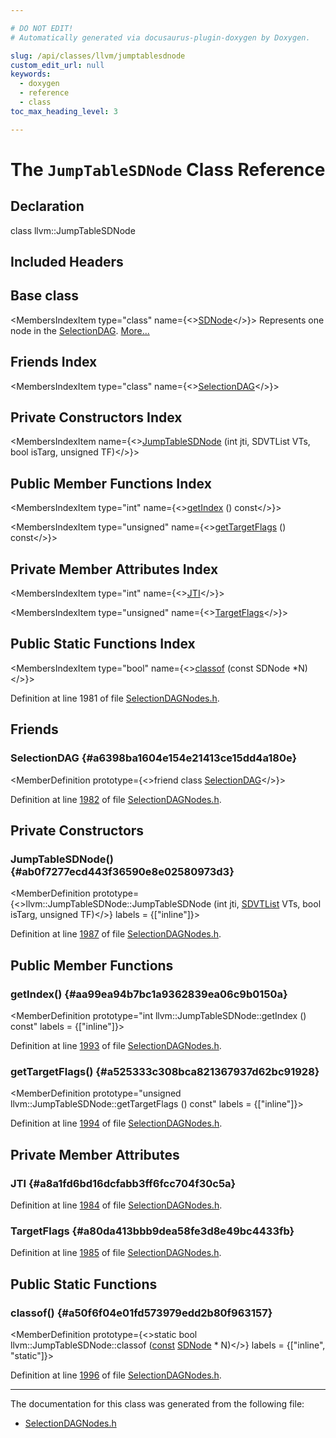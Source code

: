 ```yaml
---

# DO NOT EDIT!
# Automatically generated via docusaurus-plugin-doxygen by Doxygen.

slug: /api/classes/llvm/jumptablesdnode
custom_edit_url: null
keywords:
  - doxygen
  - reference
  - class
toc_max_heading_level: 3

---
```





# The `JumpTableSDNode` Class Reference

<DoxygenPage pluginConfig={pluginConfig}>



## Declaration

<CodeBlock>class llvm::JumpTableSDNode</CodeBlock>

## Included Headers

<IncludesList>
<IncludesListItem
  filePath="llvm/CodeGen/SelectionDAGNodes.h"
  permalink="/docs/api/files/include/include/llvm/include/llvm/codegen/selectiondagnodes-h"
  isLocal="true" />
</IncludesList>

## Base class

<MembersIndex>

<MembersIndexItem
  type="class"
  name={<><a href="/docs/api/classes/llvm/sdnode">SDNode</a></>}>
Represents one node in the <a href="/docs/api/classes/llvm/selectiondag">SelectionDAG</a>. <a href="/docs/api/classes/llvm/sdnode/#details">More...</a>
</MembersIndexItem>

</MembersIndex>

## Friends Index

<MembersIndex>

<MembersIndexItem
  type="class"
  name={<><a href="#a6398ba1604e154e21413ce15dd4a180e">SelectionDAG</a></>}>
</MembersIndexItem>

</MembersIndex>

## Private Constructors Index

<MembersIndex>

<MembersIndexItem
  name={<><a href="#ab0f7277ecd443f36590e8e02580973d3">JumpTableSDNode</a> (int jti, SDVTList VTs, bool isTarg, unsigned TF)</>}>
</MembersIndexItem>

</MembersIndex>

## Public Member Functions Index

<MembersIndex>

<MembersIndexItem
  type="int"
  name={<><a href="#aa99ea94b7bc1a9362839ea06c9b0150a">getIndex</a> () const</>}>
</MembersIndexItem>

<MembersIndexItem
  type="unsigned"
  name={<><a href="#a525333c308bca821367937d62bc91928">getTargetFlags</a> () const</>}>
</MembersIndexItem>

</MembersIndex>

## Private Member Attributes Index

<MembersIndex>

<MembersIndexItem
  type="int"
  name={<><a href="#a8a1fd6bd16dcfabb3ff6fcc704f30c5a">JTI</a></>}>
</MembersIndexItem>

<MembersIndexItem
  type="unsigned"
  name={<><a href="#a80da413bbb9dea58fe3d8e49bc4433fb">TargetFlags</a></>}>
</MembersIndexItem>

</MembersIndex>

## Public Static Functions Index

<MembersIndex>

<MembersIndexItem
  type="bool"
  name={<><a href="#a50f6f04e01fd573979edd2b80f963157">classof</a> (const SDNode &#42;N)</>}>
</MembersIndexItem>

</MembersIndex>


Definition at line 1981 of file <a href="/docs/api/files/include/include/llvm/include/llvm/codegen/selectiondagnodes-h">SelectionDAGNodes.h</a>.

<SectionDefinition>

## Friends

### SelectionDAG {#a6398ba1604e154e21413ce15dd4a180e}

<MemberDefinition
  prototype={<>friend class <a href="/docs/api/classes/llvm/selectiondag">SelectionDAG</a></>}>

Definition at line <a href="/docs/api/files/include/include/llvm/include/llvm/codegen/selectiondagnodes-h/#l01982">1982</a> of file <a href="/docs/api/files/include/include/llvm/include/llvm/codegen/selectiondagnodes-h">SelectionDAGNodes.h</a>.
</MemberDefinition>

</SectionDefinition>

<SectionDefinition>

## Private Constructors

### JumpTableSDNode() {#ab0f7277ecd443f36590e8e02580973d3}

<MemberDefinition
  prototype={<>llvm::JumpTableSDNode::JumpTableSDNode (int jti, <a href="/docs/api/structs/llvm/sdvtlist">SDVTList</a> VTs, bool isTarg, unsigned TF)</>}
  labels = {["inline"]}>

Definition at line <a href="/docs/api/files/include/include/llvm/include/llvm/codegen/selectiondagnodes-h/#l01987">1987</a> of file <a href="/docs/api/files/include/include/llvm/include/llvm/codegen/selectiondagnodes-h">SelectionDAGNodes.h</a>.
</MemberDefinition>

</SectionDefinition>

<SectionDefinition>

## Public Member Functions

### getIndex() {#aa99ea94b7bc1a9362839ea06c9b0150a}

<MemberDefinition
  prototype="int llvm::JumpTableSDNode::getIndex () const"
  labels = {["inline"]}>

Definition at line <a href="/docs/api/files/include/include/llvm/include/llvm/codegen/selectiondagnodes-h/#l01993">1993</a> of file <a href="/docs/api/files/include/include/llvm/include/llvm/codegen/selectiondagnodes-h">SelectionDAGNodes.h</a>.
</MemberDefinition>

### getTargetFlags() {#a525333c308bca821367937d62bc91928}

<MemberDefinition
  prototype="unsigned llvm::JumpTableSDNode::getTargetFlags () const"
  labels = {["inline"]}>

Definition at line <a href="/docs/api/files/include/include/llvm/include/llvm/codegen/selectiondagnodes-h/#l01994">1994</a> of file <a href="/docs/api/files/include/include/llvm/include/llvm/codegen/selectiondagnodes-h">SelectionDAGNodes.h</a>.
</MemberDefinition>

</SectionDefinition>

<SectionDefinition>

## Private Member Attributes

### JTI {#a8a1fd6bd16dcfabb3ff6fcc704f30c5a}

<MemberDefinition
  prototype="int llvm::JumpTableSDNode::JTI">

Definition at line <a href="/docs/api/files/include/include/llvm/include/llvm/codegen/selectiondagnodes-h/#l01984">1984</a> of file <a href="/docs/api/files/include/include/llvm/include/llvm/codegen/selectiondagnodes-h">SelectionDAGNodes.h</a>.
</MemberDefinition>

### TargetFlags {#a80da413bbb9dea58fe3d8e49bc4433fb}

<MemberDefinition
  prototype="unsigned llvm::JumpTableSDNode::TargetFlags">

Definition at line <a href="/docs/api/files/include/include/llvm/include/llvm/codegen/selectiondagnodes-h/#l01985">1985</a> of file <a href="/docs/api/files/include/include/llvm/include/llvm/codegen/selectiondagnodes-h">SelectionDAGNodes.h</a>.
</MemberDefinition>

</SectionDefinition>

<SectionDefinition>

## Public Static Functions

### classof() {#a50f6f04e01fd573979edd2b80f963157}

<MemberDefinition
  prototype={<>static bool llvm::JumpTableSDNode::classof (<a href="/docs/api/files/lib/lib/target/lib/target/aarch64/aarch64promoteconstant-cpp/#a90f8350fecae261c25be85d38b451bff">const</a> <a href="/docs/api/classes/llvm/sdnode">SDNode</a> &#42; N)</>}
  labels = {["inline", "static"]}>

Definition at line <a href="/docs/api/files/include/include/llvm/include/llvm/codegen/selectiondagnodes-h/#l01996">1996</a> of file <a href="/docs/api/files/include/include/llvm/include/llvm/codegen/selectiondagnodes-h">SelectionDAGNodes.h</a>.
</MemberDefinition>

</SectionDefinition>

<hr/>

The documentation for this class was generated from the following file:

<ul>
<li><a href="/docs/api/files/include/include/llvm/include/llvm/codegen/selectiondagnodes-h">SelectionDAGNodes.h</a></li>
</ul>

</DoxygenPage>
